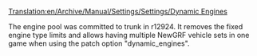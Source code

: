 [[Translation:en/Archive/Manual/Settings/Settings/Dynamic Engines]]
{{en/Stub}}

The engine pool was committed to trunk in r12924. It removes the fixed engine type limits and allows having multiple NewGRF vehicle sets in one game when using the patch option "dynamic_engines".